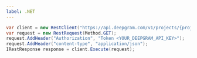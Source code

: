 ---
label: .NET
---

```csharp
var client = new RestClient("https://api.deepgram.com/v1/projects/{project_id}/requests");
var request = new RestRequest(Method.GET);
request.AddHeader("Authorization", "Token <YOUR_DEEPGRAM_API_KEY>");
request.AddHeader("content-type", "application/json");
IRestResponse response = client.Execute(request);
```
